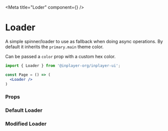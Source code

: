 
<Meta title="Loder" component={<Loader/>} />

# Loader

A simple spinner/loader to use as fallback when doing async operations. By default it inherits the `primary.main` theme color. 

Can be passed a `color` prop with a custom hex color.

```jsx
import { Loader } from '@inplayer-org/inplayer-ui';

const Page = () => (
  <Loader />
)
```

### Props
<Props of={Loader} />

### Default Loader
<Preview withSource="open">
  <Story name="default">
    <Loader />
  </Story>
</Preview>

### Modified Loader
<Preview withSource="open">
  <Story name="modified">
    <Loader color="black" lineWidth={5} direction="up" height={150} width={150} />
  </Story>
</Preview>
